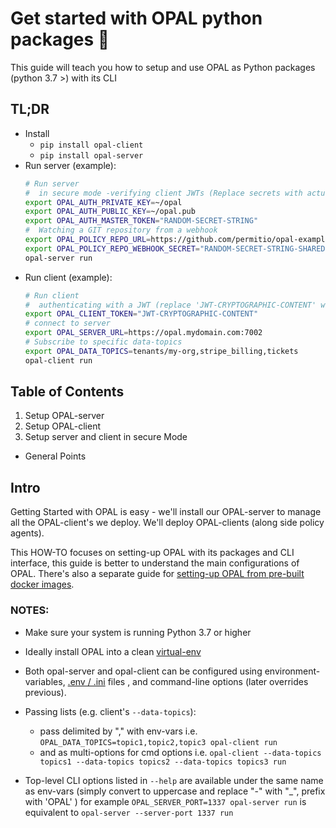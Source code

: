 # Get started with OPAL python packages 🚀

This guide will teach you how to setup and use OPAL as Python packages (python 3.7 >) with its CLI

## TL;DR

- Install
  - `pip install opal-client`
  - `pip install opal-server`
- Run server (example):
  ```sh
  # Run server
  #  in secure mode -verifying client JWTs (Replace secrets with actual secrets ;-) )
  export OPAL_AUTH_PRIVATE_KEY=~/opal
  export OPAL_AUTH_PUBLIC_KEY=~/opal.pub
  export OPAL_AUTH_MASTER_TOKEN="RANDOM-SECRET-STRING"
  #  Watching a GIT repository from a webhook
  export OPAL_POLICY_REPO_URL=https://github.com/permitio/opal-example-policy-repo.git
  export OPAL_POLICY_REPO_WEBHOOK_SECRET="RANDOM-SECRET-STRING-SHARED-WITH-GITHUB"
  opal-server run
  ```
- Run client (example):
  ```sh
  # Run client
  #  authenticating with a JWT (replace 'JWT-CRYPTOGRAPHIC-CONTENT' with actual token )
  export OPAL_CLIENT_TOKEN="JWT-CRYPTOGRAPHIC-CONTENT"
  # connect to server
  export OPAL_SERVER_URL=https://opal.mydomain.com:7002
  # Subscribe to specific data-topics
  export OPAL_DATA_TOPICS=tenants/my-org,stripe_billing,tickets
  opal-client run
  ```

## Table of Contents

1. Setup OPAL-server
2. Setup OPAL-client
3. Setup server and client in secure Mode

- General Points

## Intro

Getting Started with OPAL is easy - we'll install our OPAL-server to manage all the OPAL-client's we deploy.
We'll deploy OPAL-clients (along side policy agents).

This HOW-TO focuses on setting-up OPAL with its packages and CLI interface, this guide is better to understand the main configurations of OPAL. There's also a separate guide for [setting-up OPAL from pre-built docker images](/getting-started/running-opal/as-docker-image/overview).

### NOTES:

- Make sure your system is running Python 3.7 or higher

- Ideally install OPAL into a clean [virtual-env](https://packaging.python.org/guides/installing-using-pip-and-virtual-environments/)

- Both opal-server and opal-client can be configured using environment-variables, [.env / .ini](https://pypi.org/project/python-decouple/#env-file) files , and command-line options (later overrides previous).

- Passing lists (e.g. client's `--data-topics`):

  - pass delimited by "," with env-vars i.e. `OPAL_DATA_TOPICS=topic1,topic2,topic3 opal-client run`
  - and as multi-options for cmd options i.e. `opal-client --data-topics topics1 --data-topics topics2 --data-topics topics3 run`

- Top-level CLI options listed in `--help` are available under the same name as env-vars (simply convert to uppercase and replace "-" with "\_", prefix with 'OPAL' )
  for example `OPAL_SERVER_PORT=1337 opal-server run` is equivalent to `opal-server --server-port 1337 run`

